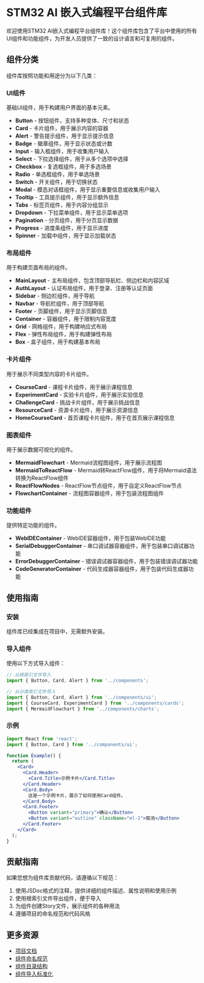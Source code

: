 
<Meta title="Introduction" />

# STM32 AI 嵌入式编程平台组件库

欢迎使用STM32 AI嵌入式编程平台组件库！这个组件库包含了平台中使用的所有UI组件和功能组件，为开发人员提供了一致的设计语言和可复用的组件。

## 组件分类

组件库按照功能和用途分为以下几类：

### UI组件

基础UI组件，用于构建用户界面的基本元素。

- **Button** - 按钮组件，支持多种变体、尺寸和状态
- **Card** - 卡片组件，用于展示内容的容器
- **Alert** - 警告提示组件，用于显示提示信息
- **Badge** - 徽章组件，用于显示状态或计数
- **Input** - 输入框组件，用于收集用户输入
- **Select** - 下拉选择组件，用于从多个选项中选择
- **Checkbox** - 复选框组件，用于多选场景
- **Radio** - 单选框组件，用于单选场景
- **Switch** - 开关组件，用于切换状态
- **Modal** - 模态对话框组件，用于显示重要信息或收集用户输入
- **Tooltip** - 工具提示组件，用于显示额外信息
- **Tabs** - 标签页组件，用于内容分组显示
- **Dropdown** - 下拉菜单组件，用于显示菜单选项
- **Pagination** - 分页组件，用于分页显示数据
- **Progress** - 进度条组件，用于显示进度
- **Spinner** - 加载中组件，用于显示加载状态

### 布局组件

用于构建页面布局的组件。

- **MainLayout** - 主布局组件，包含顶部导航栏、侧边栏和内容区域
- **AuthLayout** - 认证布局组件，用于登录、注册等认证页面
- **Sidebar** - 侧边栏组件，用于导航
- **Navbar** - 导航栏组件，用于顶部导航
- **Footer** - 页脚组件，用于显示页脚信息
- **Container** - 容器组件，用于限制内容宽度
- **Grid** - 网格组件，用于构建响应式布局
- **Flex** - 弹性布局组件，用于构建弹性布局
- **Box** - 盒子组件，用于构建基本布局

### 卡片组件

用于展示不同类型内容的卡片组件。

- **CourseCard** - 课程卡片组件，用于展示课程信息
- **ExperimentCard** - 实验卡片组件，用于展示实验信息
- **ChallengeCard** - 挑战卡片组件，用于展示挑战信息
- **ResourceCard** - 资源卡片组件，用于展示资源信息
- **HomeCourseCard** - 首页课程卡片组件，用于在首页展示课程信息

### 图表组件

用于展示数据可视化的组件。

- **MermaidFlowchart** - Mermaid流程图组件，用于展示流程图
- **MermaidToReactFlow** - Mermaid转ReactFlow组件，用于将Mermaid语法转换为ReactFlow组件
- **ReactFlowNodes** - ReactFlow节点组件，用于自定义ReactFlow节点
- **FlowchartContainer** - 流程图容器组件，用于包装流程图组件

### 功能组件

提供特定功能的组件。

- **WebIDEContainer** - WebIDE容器组件，用于包装WebIDE功能
- **SerialDebuggerContainer** - 串口调试器容器组件，用于包装串口调试器功能
- **ErrorDebuggerContainer** - 错误调试器容器组件，用于包装错误调试器功能
- **CodeGeneratorContainer** - 代码生成器容器组件，用于包装代码生成器功能

## 使用指南

### 安装

组件库已经集成在项目中，无需额外安装。

### 导入组件

使用以下方式导入组件：

```jsx
// 从根索引文件导入
import { Button, Card, Alert } from '../components';

// 从分类索引文件导入
import { Button, Card, Alert } from '../components/ui';
import { CourseCard, ExperimentCard } from '../components/cards';
import { MermaidFlowchart } from '../components/charts';
```

### 示例

```jsx
import React from 'react';
import { Button, Card } from '../components/ui';

function Example() {
  return (
    <Card>
      <Card.Header>
        <Card.Title>示例卡片</Card.Title>
      </Card.Header>
      <Card.Body>
        这是一个示例卡片，展示了如何使用Card组件。
      </Card.Body>
      <Card.Footer>
        <Button variant="primary">确认</Button>
        <Button variant="outline" className="ml-2">取消</Button>
      </Card.Footer>
    </Card>
  );
}
```

## 贡献指南

如果您想为组件库贡献代码，请遵循以下规范：

1. 使用JSDoc格式的注释，提供详细的组件描述、属性说明和使用示例
2. 使用根索引文件导出组件，便于导入
3. 为组件创建Story文件，展示组件的各种用法
4. 遵循项目的命名规范和代码风格

## 更多资源

- [项目文档](../docs/README.md)
- [组件命名规范](../docs/refactoring/COMPONENT_NAMING.md)
- [组件目录结构](../docs/refactoring/COMPONENTS_STRUCTURE.md)
- [组件导入标准化](../docs/refactoring/IMPORT_STANDARDIZATION.md)
